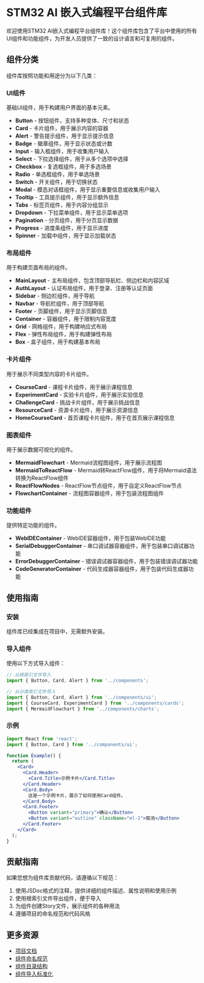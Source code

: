 
<Meta title="Introduction" />

# STM32 AI 嵌入式编程平台组件库

欢迎使用STM32 AI嵌入式编程平台组件库！这个组件库包含了平台中使用的所有UI组件和功能组件，为开发人员提供了一致的设计语言和可复用的组件。

## 组件分类

组件库按照功能和用途分为以下几类：

### UI组件

基础UI组件，用于构建用户界面的基本元素。

- **Button** - 按钮组件，支持多种变体、尺寸和状态
- **Card** - 卡片组件，用于展示内容的容器
- **Alert** - 警告提示组件，用于显示提示信息
- **Badge** - 徽章组件，用于显示状态或计数
- **Input** - 输入框组件，用于收集用户输入
- **Select** - 下拉选择组件，用于从多个选项中选择
- **Checkbox** - 复选框组件，用于多选场景
- **Radio** - 单选框组件，用于单选场景
- **Switch** - 开关组件，用于切换状态
- **Modal** - 模态对话框组件，用于显示重要信息或收集用户输入
- **Tooltip** - 工具提示组件，用于显示额外信息
- **Tabs** - 标签页组件，用于内容分组显示
- **Dropdown** - 下拉菜单组件，用于显示菜单选项
- **Pagination** - 分页组件，用于分页显示数据
- **Progress** - 进度条组件，用于显示进度
- **Spinner** - 加载中组件，用于显示加载状态

### 布局组件

用于构建页面布局的组件。

- **MainLayout** - 主布局组件，包含顶部导航栏、侧边栏和内容区域
- **AuthLayout** - 认证布局组件，用于登录、注册等认证页面
- **Sidebar** - 侧边栏组件，用于导航
- **Navbar** - 导航栏组件，用于顶部导航
- **Footer** - 页脚组件，用于显示页脚信息
- **Container** - 容器组件，用于限制内容宽度
- **Grid** - 网格组件，用于构建响应式布局
- **Flex** - 弹性布局组件，用于构建弹性布局
- **Box** - 盒子组件，用于构建基本布局

### 卡片组件

用于展示不同类型内容的卡片组件。

- **CourseCard** - 课程卡片组件，用于展示课程信息
- **ExperimentCard** - 实验卡片组件，用于展示实验信息
- **ChallengeCard** - 挑战卡片组件，用于展示挑战信息
- **ResourceCard** - 资源卡片组件，用于展示资源信息
- **HomeCourseCard** - 首页课程卡片组件，用于在首页展示课程信息

### 图表组件

用于展示数据可视化的组件。

- **MermaidFlowchart** - Mermaid流程图组件，用于展示流程图
- **MermaidToReactFlow** - Mermaid转ReactFlow组件，用于将Mermaid语法转换为ReactFlow组件
- **ReactFlowNodes** - ReactFlow节点组件，用于自定义ReactFlow节点
- **FlowchartContainer** - 流程图容器组件，用于包装流程图组件

### 功能组件

提供特定功能的组件。

- **WebIDEContainer** - WebIDE容器组件，用于包装WebIDE功能
- **SerialDebuggerContainer** - 串口调试器容器组件，用于包装串口调试器功能
- **ErrorDebuggerContainer** - 错误调试器容器组件，用于包装错误调试器功能
- **CodeGeneratorContainer** - 代码生成器容器组件，用于包装代码生成器功能

## 使用指南

### 安装

组件库已经集成在项目中，无需额外安装。

### 导入组件

使用以下方式导入组件：

```jsx
// 从根索引文件导入
import { Button, Card, Alert } from '../components';

// 从分类索引文件导入
import { Button, Card, Alert } from '../components/ui';
import { CourseCard, ExperimentCard } from '../components/cards';
import { MermaidFlowchart } from '../components/charts';
```

### 示例

```jsx
import React from 'react';
import { Button, Card } from '../components/ui';

function Example() {
  return (
    <Card>
      <Card.Header>
        <Card.Title>示例卡片</Card.Title>
      </Card.Header>
      <Card.Body>
        这是一个示例卡片，展示了如何使用Card组件。
      </Card.Body>
      <Card.Footer>
        <Button variant="primary">确认</Button>
        <Button variant="outline" className="ml-2">取消</Button>
      </Card.Footer>
    </Card>
  );
}
```

## 贡献指南

如果您想为组件库贡献代码，请遵循以下规范：

1. 使用JSDoc格式的注释，提供详细的组件描述、属性说明和使用示例
2. 使用根索引文件导出组件，便于导入
3. 为组件创建Story文件，展示组件的各种用法
4. 遵循项目的命名规范和代码风格

## 更多资源

- [项目文档](../docs/README.md)
- [组件命名规范](../docs/refactoring/COMPONENT_NAMING.md)
- [组件目录结构](../docs/refactoring/COMPONENTS_STRUCTURE.md)
- [组件导入标准化](../docs/refactoring/IMPORT_STANDARDIZATION.md)
